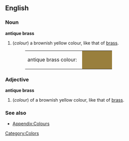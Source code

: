==English==

===Noun===
'''antique brass'''
#(''colour'') a brownish yellow colour, like that of [[brass]].
#:<table><tr><td>antique brass colour: &nbsp;</td><td bgcolor="#997F3D" width="80">&nbsp; </td></tr></table>

===Adjective===
'''antique brass'''
#(''colour'') of a brownish yellow colour, like that of [[brass]].

===See also===
*[[Wiktionary_Appendix:Colours|Appendix:Colours]]

[[Category:Colors]]